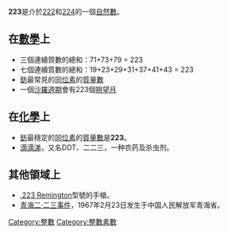 {{Unreferenced|time=2020-05-29T08:48:17+00:00}}
{{noteTA|G1=Math}}
{{整数
| 质因数分解 = [[質數|質數]]
| 罗马数字 = CCXXIII
}}
'''223'''是介於[[222|222]]和[[224|224]]的一個[[自然數|自然數]]。

== 在[[數學|數學]]上 ==
{{數字性質|use math=yes|print black list=虧數,不尋常數,無平方數因數的數
|質數=*{{{orderstr}}}{{{property}}}{{{releatedstr}}}。
*第15個[[幸運質數|幸運質數]]
}}
*三個連續質數的總和：71+73+79 = 223
*七個連續質數的總和：19+23+29+31+37+41+43 = 223
*[[鈁|鈁]]最常見的[[同位素|同位素]]的[[質量數|質量數]]
*一個[[沙羅週期|沙羅週期]]會有223個[[朔望月|朔望月]]

== 在[[化學|化學]]上 ==
*[[鈁|鈁]]最穩定的[[同位素|同位素]]的[[質量數|質量數]]是'''223'''。
*[[滴滴涕|滴滴涕]]，又名DDT、二二三，一种农药及杀虫剂。

== 其他領域上 ==
*[[.223_Remington|.223 Remington]]型號的手槍。
*[[青海二·二三事件|青海二·二三事件]]，1967年2月23日发生于中国人民解放军青海省。

{{Number-stub}}

[[Category:整數|Category:整數]]
[[Category:整數素數|Category:整數素數]]